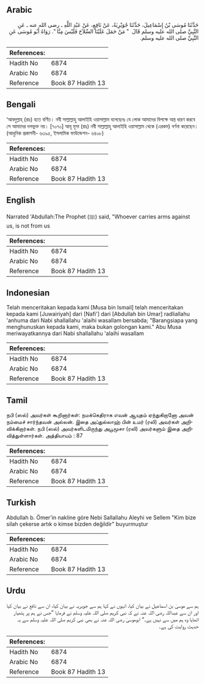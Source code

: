 ## Arabic


<div dir="rtl" lang="ar" style={{fontSize:'larger',backgroundColor:'#f8f9fa',padding:20}}>
حَدَّثَنَا مُوسَى بْنُ إِسْمَاعِيلَ، حَدَّثَنَا جُوَيْرِيَةُ، عَنْ نَافِعٍ، عَنْ عَبْدِ اللَّهِ ـ رضى الله عنه ـ عَنِ النَّبِيِّ صلى الله عليه وسلم قَالَ ‏ "‏ مَنْ حَمَلَ عَلَيْنَا السِّلاَحَ فَلَيْسَ مِنَّا ‏"‏‏.‏ رَوَاهُ أَبُو مُوسَى عَنِ النَّبِيِّ صلى الله عليه وسلم‏.‏
</div>
<div style={{backgroundColor:'#f8f9fa',padding:20, marginBottom: 10}}><table> <thead> <tr> <th>References:</th> <th></th> </tr> </thead> <tbody><tr><td>Hadith No</td><td>6874</td></tr><tr><td>Arabic No</td><td>6874</td></tr><tr><td>Reference</td><td>Book 87 Hadith 13</td></tr></tbody></table></div>

## Bengali


<div dir="ltr" lang="bn" style={{fontSize:'larger',backgroundColor:'#f8f9fa',padding:20}}>
‘আবদুল্লাহ্ (রাঃ) হতে বর্ণিত। নবী সাল্লাল্লাহু আলাইহি ওয়াসাল্লাম বলেছেনঃ যে লোক আমাদের বিপক্ষে অস্ত্র ধারণ করবে সে আমাদের দলভুক্ত নয়। [৭০৭০] আবূ মূসা (রাঃ) নবী সাল্লাল্লাহু আলাইহি ওয়াসাল্লাম থেকে (এরকম) বর্ণনা করেছেন। (আধুনিক প্রকাশনী- ৬৩৯৫, ইসলামিক ফাউন্ডেশন- ৬৪০৮)
</div>
<div style={{backgroundColor:'#f8f9fa',padding:20, marginBottom: 10}}><table> <thead> <tr> <th>References:</th> <th></th> </tr> </thead> <tbody><tr><td>Hadith No</td><td>6874</td></tr><tr><td>Arabic No</td><td>6874</td></tr><tr><td>Reference</td><td>Book 87 Hadith 13</td></tr></tbody></table></div>

## English


<div dir="ltr" lang="en" style={{fontSize:'larger',backgroundColor:'#f8f9fa',padding:20}}>
Narrated 'Abdullah:The Prophet (ﷺ) said, "Whoever carries arms against us, is not from us
</div>
<div style={{backgroundColor:'#f8f9fa',padding:20, marginBottom: 10}}><table> <thead> <tr> <th>References:</th> <th></th> </tr> </thead> <tbody><tr><td>Hadith No</td><td>6874</td></tr><tr><td>Arabic No</td><td>6874</td></tr><tr><td>Reference</td><td>Book 87 Hadith 13</td></tr></tbody></table></div>

## Indonesian


<div dir="ltr" lang="id" style={{fontSize:'larger',backgroundColor:'#f8f9fa',padding:20}}>
Telah menceritakan kepada kami [Musa bin Ismail] telah menceritakan kepada kami [Juwairiyah] dari [Nafi'] dari [Abdullah bin Umar] radliallahu 'anhuma dari Nabi shallallahu 'alaihi wasallam bersabda; "Barangsiapa yang menghunuskan kepada kami, maka bukan golongan kami." Abu Musa meriwayatkannya dari Nabi shallallahu 'alaihi wasallam
</div>
<div style={{backgroundColor:'#f8f9fa',padding:20, marginBottom: 10}}><table> <thead> <tr> <th>References:</th> <th></th> </tr> </thead> <tbody><tr><td>Hadith No</td><td>6874</td></tr><tr><td>Arabic No</td><td>6874</td></tr><tr><td>Reference</td><td>Book 87 Hadith 13</td></tr></tbody></table></div>

## Tamil


<div dir="ltr" lang="ta" style={{fontSize:'larger',backgroundColor:'#f8f9fa',padding:20}}>
நபி (ஸல்) அவர்கள் கூறினார்கள்: நமக்கெதிராக எவன் ஆயுதம் ஏந்துகிறானோ அவன் நம்மைச் சார்ந்தவன் அல்லன். இதை அப்துல்லாஹ் பின் உமர் (ரலி) அவர்கள் அறிவிக்கிறார்கள். நபி (ஸல்) அவர்களிடமிருந்து அபூமூசா (ரலி) அவர்களும் இதை அறிவித்துள்ளார்கள். அத்தியாயம் : 87
</div>
<div style={{backgroundColor:'#f8f9fa',padding:20, marginBottom: 10}}><table> <thead> <tr> <th>References:</th> <th></th> </tr> </thead> <tbody><tr><td>Hadith No</td><td>6874</td></tr><tr><td>Arabic No</td><td>6874</td></tr><tr><td>Reference</td><td>Book 87 Hadith 13</td></tr></tbody></table></div>

## Turkish


<div dir="ltr" lang="tr" style={{fontSize:'larger',backgroundColor:'#f8f9fa',padding:20}}>
Abdullah b. Ömer'in nakline göre Nebi Sallallahu Aleyhi ve Sellem "Kim bize silah çekerse artık o kimse bizden değildir" buyurmuştur
</div>
<div style={{backgroundColor:'#f8f9fa',padding:20, marginBottom: 10}}><table> <thead> <tr> <th>References:</th> <th></th> </tr> </thead> <tbody><tr><td>Hadith No</td><td>6874</td></tr><tr><td>Arabic No</td><td>6874</td></tr><tr><td>Reference</td><td>Book 87 Hadith 13</td></tr></tbody></table></div>

## Urdu


<div dir="rtl" lang="ur" style={{fontSize:'larger',backgroundColor:'#f8f9fa',padding:20}}>
ہم سے موسیٰ بن اسماعیل نے بیان کیا، انہوں نے کہا ہم سے جویریہ نے بیان کیا، ان سے نافع نے بیان کیا اور ان سے عبداللہ رضی اللہ عنہ نے کہ نبی کریم صلی اللہ علیہ وسلم نے فرمایا ”جس نے ہم پر ہتھیار اٹھایا وہ ہم میں سے نہیں ہے۔“ ابوموسیٰ رضی اللہ عنہ نے بھی نبی کریم صلی اللہ علیہ وسلم سے یہ حدیث روایت کی ہے۔
</div>
<div style={{backgroundColor:'#f8f9fa',padding:20, marginBottom: 10}}><table> <thead> <tr> <th>References:</th> <th></th> </tr> </thead> <tbody><tr><td>Hadith No</td><td>6874</td></tr><tr><td>Arabic No</td><td>6874</td></tr><tr><td>Reference</td><td>Book 87 Hadith 13</td></tr></tbody></table></div>